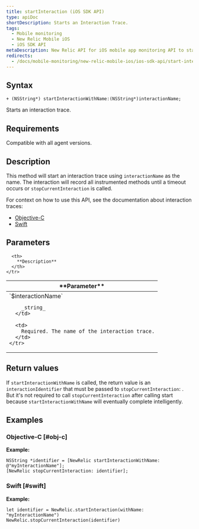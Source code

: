 ```yaml
---
title: startInteraction (iOS SDK API)
type: apiDoc
shortDescription: Starts an Interaction Trace.
tags:
  - Mobile monitoring
  - New Relic Mobile iOS
  - iOS SDK API
metaDescription: New Relic API for iOS mobile app monitoring API to start interaction trace.
redirects:
  - /docs/mobile-monitoring/new-relic-mobile-ios/ios-sdk-api/start-interaction-ios-sdk-api
---
```


## Syntax

```
+ (NSString*) startInteractionWithName:(NSString*)interactionName;
```

Starts an interaction trace.

## Requirements

Compatible with all agent versions.

## Description

This method will start an interaction trace using `interactionName` as the name. The interaction will record all instrumented methods until a timeout occurs or `stopCurrentInteraction` is called.

For context on how to use this API, see the documentation about interaction traces:

* [Objective-C](/docs/mobile-monitoring/new-relic-mobile-ios/ios-sdk-api/ios-sdk-api-guide#objc-interactions)
* [Swift](/docs/mobile-monitoring/new-relic-mobile-ios/ios-sdk-api/ios-sdk-api-guide#swift-interactions)

## Parameters

<table>
  <thead>
    <tr>
      <th width={200}>
        **Parameter**
      </th>

      <th>
        **Description**
      </th>
    </tr>
  </thead>

  <tbody>
    <tr>
      <td>
        `$interactionName`

        _string_
      </td>

      <td>
        Required. The name of the interaction trace.
      </td>
    </tr>
  </tbody>
</table>

## Return values

If `startInteractionWithName` is called, the return value is an `interactionIdentifier` that must be passed to `stopCurrentInteraction`: . But it's not required to call `stopCurrentInteraction` after calling start because `startInteractionWithName` will eventually complete intelligently.

## Examples

### Objective-C [#obj-c]

**Example:**

```
NSString *identifier = [NewRelic startInteractionWithName: @"myInteractionName"];
[NewRelic stopCurrentInteraction: identifier];
```

### Swift [#swift]

**Example:**

```
let identifier = NewRelic.startInteraction(withName: "myInteractionName")
NewRelic.stopCurrentInteraction(identifier)
```

